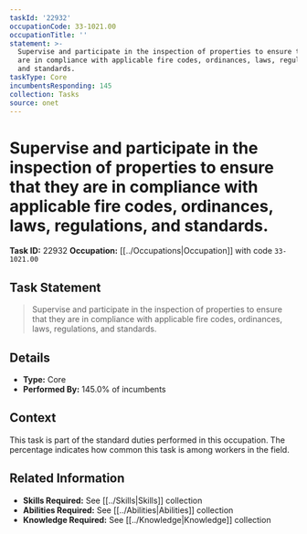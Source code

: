 ```yaml
---
taskId: '22932'
occupationCode: 33-1021.00
occupationTitle: ''
statement: >-
  Supervise and participate in the inspection of properties to ensure that they
  are in compliance with applicable fire codes, ordinances, laws, regulations,
  and standards.
taskType: Core
incumbentsResponding: 145
collection: Tasks
source: onet
---
```

# Supervise and participate in the inspection of properties to ensure that they are in compliance with applicable fire codes, ordinances, laws, regulations, and standards.

**Task ID:** 22932
**Occupation:** [[../Occupations|Occupation]] with code `33-1021.00`

## Task Statement

> Supervise and participate in the inspection of properties to ensure that they are in compliance with applicable fire codes, ordinances, laws, regulations, and standards.

## Details

- **Type:** Core
- **Performed By:** 145.0% of incumbents

## Context

This task is part of the standard duties performed in this occupation. The percentage indicates how common this task is among workers in the field.

## Related Information

- **Skills Required:** See [[../Skills|Skills]] collection
- **Abilities Required:** See [[../Abilities|Abilities]] collection
- **Knowledge Required:** See [[../Knowledge|Knowledge]] collection
